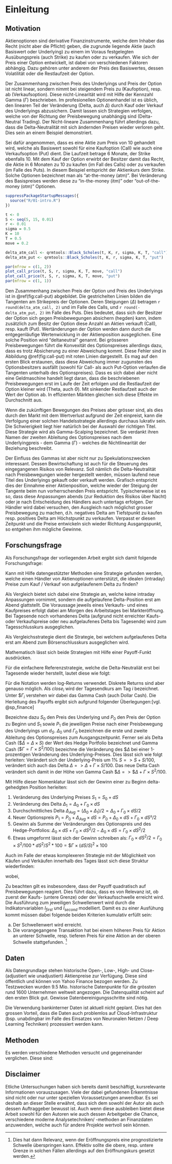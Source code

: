 # Einleitung {#intro}

## Motivation
Aktienoptionen sind derivative Finanzinstrumente, welche dem Inhaber das Recht (nicht aber die Pflicht) geben, die zugrunde liegende Aktie (auch Basiswert oder Underlying) zu einem im Voraus festgelegten Ausübungspreis (auch Strike) zu kaufen oder zu verkaufen. Wie sich der Preis einer Option entwickelt, ist dabei von verschiedenen Faktoren abhängig. Dazu gehören unter anderem der Preis des Basiswertes, dessen Volatilität oder die Restlaufzeit der Option.

Der Zusammenhang zwischen Preis des Underlyings und Preis der Option ist nicht linear, sondern nimmt bei steigendem Preis zu (Kaufoption), resp. ab (Verkaufsoption). Diese nicht-Linearität wird mit Hilfe der Kennzahl Gamma ($\Gamma$) beschrieben. Im profesionellen Optionenhandel ist es üblich, den linearen Teil der Veränderung (Delta, auch $\Delta$) durch Kauf oder Verkauf des Underlyings abzusichern. Damit lassen sich Strategien verfolgen, welche von der Richtung der Preisbewegung unabhängig sind (Delta-Neutral Trading). Der Nicht-lineare Zusammenhang führt allerdings dazu, dass die Delta-Neutralität mit sich ändernden Preisen wieder verloren geht. Dies sein an einem Beispiel demonstriert. 


Sei dafür angenommen, dass es eine Aktie zum Preis von 10 gehandelt wird, welche als Basiswert sowohl für eine Kaufoption (Call) wie auch eine Verkaufsoption (Put) dient. Die Laufzeit betrage 6 Monate, der Strike ebenfalls 10. Mit dem Kauf der Option erwirbt der Besitzer damit das Recht, die Aktie in 6 Monaten zu 10 zu kaufen (im Fall des Calls) oder zu verkaufen (im Falle des Puts). In diesem Beispiel entspricht der Aktienkurs dem Strike. Solche Optionen bezeichnet man als "at-the-money (atm)". Bei Veränderung des Basispreises werden diese zu "in-the-money (itm)" oder "out-of-the-money (otm)" Optionen.


``` r
suppressPackageStartupMessages({
  source("R/01-intro.R")
})
```

```r
t <- 0
S <- seq(5, 15, 0.01)
r <- 0.01
sigma = 0.5
K = 10
T = 0.5
move = 0.2

delta_atm_call <- qrmtools::Black_Scholes(t, K, r, sigma, K, T, "call")
delta_atm_put <- qrmtools::Black_Scholes(t, K, r, sigma, K, T, "put")

par(mfrow = c(1, 2))
plot_call_price(t, S, r, sigma, K, T, move, "call")
plot_call_price(t, S, r, sigma, K, T, move, "put")
par(mfrow = c(1, 1))
```

Den Zusammenhang zwischen Preis der Option und Preis des Underlyings ist in \@ref(fig:call-put) abgebildet. Die gestrichelten Linien bilden die Tangenten am  Strikepreis der Optionen. Deren Steigungen ($\Delta$) betragen `r round(delta_atm_call, 2)` und im Falle des Calls, und `r round(-delta_atm_put, 2)` im Falle des Puts. Dies bedeutet, dass sich der Besitzer der Option sich gegen Preisbewegungen absichern (hegden) kann, indem zusätzlich zum Besitz der Option diese Anzahl an Aktien verkauft (Call), resp. kauft (Put). Wertänderungen der Option werden dann durch die entgegenläufige Wertenwicklung in der Aktienposition ausgeglichen. Eine solche Position wird "deltaneutral" genannt. Bei grösseren Preisbewegungen führt die Konvexität des Optionspreises allerdings dazu, dass es trotz Absicherung zu einer Abweichung kommt. Diese Fehler sind in Abbildung \@ref(fig:call-put) mit roten Linien dargestellt. Es mag auf den ersten Blick erstaunen, dass diese Abweichung immer zugunsten des Optionsbesitzers ausfällt (sowohl für Call- als auch Put-Option verlaufen die Tangenten unterhalb des Optionspreises). Dass es sich dabei aber nicht eine Geldmaschine handelt liegt daran, dass die beschriebenen Preisbewegungen erst im Laufe der Zeit erfolgen und die Restlaufzeit der Option kleiner wird (Theta, auch $\Theta$). Mit sinkender Restlaufzeit auch der Wert der Option ab. In effizienten Märkten gleichen sich diese Effekte im Durchschnitt aus.

Wenn die zukünftigen Bewegungen des Preises aber grösser sind, als dies durch den Markt mit dem Wertverlust aufgrund der Zeit einpreist, kann die Verfolgung einer solchen Handelsstrategie allerdings durchaus lukrativ sein. Die Schwierigkeit liegt hier natürlich bei der Auswahl der richtigen Titel. Diese Strategie wird als Gamma-Scalping bezeichnet. Sie verdankt ihren Namen der zweiten Ableitung des Optionspreises nach dem Underlyingpreis - dem Gamma ($\Gamma$) - welches die Nichtlinearität der Beziehung beschreibt.

Der Einfluss des Gammas ist aber nicht nur zu Spekulationszwecken interessant. Dessen Bewirtschaftung ist auch für die Steuerung des eingegangenen Risikos von Relevanz. Soll nämlich die Delta-Neutralität nach Preisbewegungen wieder hergestellt werden, müssen laufend neue Titel des Underlyings gekauft oder verkauft werden. Grafisch entspricht dies der Einnahme einer Aktienposition, welche wieder der Steigung der Tangente beim nun vorherrschenden Preis entspricht. Typischerweise ist es so, dass diese Anpassungen abends (zur Reduktion des Risikos über Nacht) oder je nach Entscheidung des Händlers auch untertags erfolgen. Der Händler wird dabei versuchen, den Ausgleich nach möglichst grosser Preisbewegung zu machen, d.h. negatives Delta am Tiefstpunkt zu kaufen resp. positives Delta am Höchstpunkt zu verkaufen. Verpasst er diesen Zeitpunkt und die Preise entwickeln sich wieder Richtung Ausgangspunkt, so entgehen ihm mögliche Gewinne.


## Forschungsfrage
Als Forschungsfrage der vorliegenden Arbeit ergibt sich damit folgende Forschungsfrage:

Kann mit Hilfe datengestützter Methoden eine Strategie gefunden werden, welche einen Händler von Aktienoptionen unterstützt, die idealen (intraday) Preise zum Kauf / Verkauf von aufgelaufenem Delta zu finden? 

Als Vergleich bietet sich dabei eine Strategie an, welche keine intraday Anpassungen vornimmt, sondern die aufgelaufene Delta-Position erst am Abend glattstellt. Die Voraussage jeweils eines Verkaufs- und eines Kaufpreises erfolgt dabei am Morgen des Arbeitstages bei Markteröffnung. Bei Tagesende noch vorhandenes Delta (aufgrund nicht erreichter Kaufs- oder Verkaufspreise oder neu aufgelaufenes Delta bis Tagesende) wird zum Tagesschlusskurs ausgeglichen.

Als Vergleichsstrategie dient die Strategie, bei welchem aufgelaufenes Delta erst am Abend zum Börsenschlusskurs ausgeglichen wird.

Mathematisch lässt sich beide Strategien mit Hilfe einer Payoff-Funkt ausdrücken.


Für die einfachere Referenzstrategie, welche die Delta-Neutraliät erst bei Tagesende wieder herstellt, lautet diese wie folgt:

\begin{equation}
\begin{aligned}
Payoff ={} & \frac{1}{2}  \times 100 \times \$\Gamma_{close_{t-1}}  \times \ln{\left(\frac{close_t}{close_{t-1}}\right)}^2
\end{aligned}
\end{equation}

Für die Notation werden log-Returns verwendet. Diskrete Returns sind aber genauso möglich. Als $close_i$ wird der Tagesendkurs am Tag $i$ bezeichnet. Unter  $\$\Gamma_i$ verstehen wir dabei das Gamma Cash (auch Dollar Cash). Die Herleitung des Payoffs ergibt sich aufgrund folgender Überlegungen:[vgl. @sp_finance]

Bezeichne dazu $S_0$ den Preis des Underlying und $P_0$ den Preis der Option zu Beginn und $S_1$ sowie $P_1$ die jeweiligen Preise nach einer Preisbewegung des Underlyings um $d_S$. $\Delta_0$ und $\Gamma_0$ bezeichnen die erste und zweite Ableitung des Optionspreises zum Ausgangszeitpunkt. Ferner sei als Delta Cash ($\$\Delta = \Delta \times S$) der Wert des Hedge Portfolio bezeichnet und Gamma Cash ($\$\Gamma = \Gamma \times S^2/100$) bezeichne die Veränderung des $\$\Delta$ bei einer 1-prozentigen Veränderung des Underlying-Preises. Dies lässt sich wie folgt herleiten: Verändert sich der Underlying-Preis um 1% $S => S + S / 100$, verändert sich auch das Delta $\Delta => \Delta + \Gamma \times S/100$. Das neue Delta Cash verändert sich damit in der Höhe von Gamma Cash $\$\Delta => \$\Delta + \Gamma \times S^2/100$.

Mit Hilfe dieser Nomenklatur lässt sich der Gewinn einer zu Beginn delta-gehedgten Position herleiten: 

1. Veränderung des Underlying Preises $S_1 = S_0 + dS$
1. Veränderung des Delta $\Delta_1 = \Delta_0 + \Gamma_0 \times dS$
1. Durchschnittliches Delta $\Delta_{Avg} = (\Delta_0 + \Delta_1) / 2 = \Delta_0 + \Gamma_0 \times dS / 2$
1. Neuer Optionspreis $P_1 = P_0 + \Delta_{Avg} \times dS = P_0 + \Delta_0 \times dS + \Gamma_0 \times dS² / 2$ 
1. Gewinn als Summe der Veränderungen des Optionspreis und des Hedge-Portfolios: $\Delta_0 \times dS + \Gamma_0 \times dS^2 / 2 - \Delta_0 \times dS = \Gamma_0 \times dS^2 / 2$
1. Etwas umgeformt lässt sich der Gewinn schreiben als: $\Gamma_0 \times dS^2 / 2 = \Gamma_0 \times S^2 /100 * dS^2 / S^2 * 100 = \$\Gamma \times (dS/S)^2 \times 100$ 


Auch im Falle der etwas komplexeren Strategie mit der Möglichkeit von Käufen und Verkäufen innerhalb des Tages lässt sich diese Struktur wiederfinden:

\begin{eqnarray}
{Payoff} & = & \frac{1}{2} \times 100 \times \$\Gamma_{close_{t-1}} \times \ln{\left(\frac{first}{close_{t-1}}\right)}^2  \times I_{first} \times (1 - I_{second}) \ +\\
&  & \frac{1}{2} \times 100 \times \$\Gamma_{first} \times \ln{\left(\frac{close_t}{first}\right)}^2  \times I_{first} \times (1 - I_{second}) \ +\\
&  & \frac{1}{2} \times 100 \times \$\Gamma_{close_{t-1}} \times \ln{\left(\frac{second}{close_{t-1}}\right)}^2  \times I_{second} \times (1 - I_{first}) \ +\\
&  & \frac{1}{2} \times 100 \times \$\Gamma_{second} \times \ln{\left(\frac{close_t}{second}\right)}^2  \times I_{second} \times (1 - I_{first}) \ +\\
&  & \frac{1}{2} \times 100 \times \$\Gamma_{close_{t-1}} \times \ln{\left(\frac{first}{close_{t-1}}\right)}^2  \times I_{second} \times I_{first} \ +\\
&  & \frac{1}{2} \times 100 \times \$\Gamma_{first} \times \ln{\left(\frac{second}{first}\right)}^2  \times I_{first} \times I_{second} \ +\\
&  & \frac{1}{2} \times 100 \times \$\Gamma_{second} \times \ln{\left(\frac{close_t}{second}\right)}^2  \times I_{second} \times I_{first} \ +\\
&  & \frac{1}{2} \times 100 \times \$\Gamma_{close_{t-1}} \times \ln{\left(\frac{close_t}{close_{t_1}}\right)}^2  \times (1 - I_{first}) \times (1 - I_{second})
(\#eq:payoff)
\end{eqnarray}

wobei, 

\begin{equation}
\$\Gamma_i = \Gamma \times S_i^2 / 100
(\#eq:gammacash)
\end{equation}

Zu beachten gilt es insbesondere, dass der Payoff quadratisch auf Preisbewegungen reagiert. Dies führt dazu, dass es von Relevanz ist, ob zuerst der Kaufs- (untere Grenze) oder der Verkaufsschwelle erreicht wird. Die Ausführung zum jeweiligen Schwellenwert wird durch die Indikatorvariablen $I_{first}$ und $I_{second}$ modelliert. Damit es zu einer Ausfühung kommt müssen dabei folgende beiden Kriterien kumulativ erfüllt sein:

a) Der Schwellenwert wird erreicht.
b) Die vorangegangene Transaktion hat bei einem höheren Preis für Aktion an unterer Schwelle, resp. tieferen Preis für eine Aktion an der oberen Schwelle stattgefunden. ^[Dies hat dann Relevanz, wenn der Eröffnungspreis eine prognostizierte Schwelle überspringen kann. Effektiv sollte die obere, resp. untere Grenze in solchen Fällen allerdings auf den Eröffnungskurs gesetzt werden.]

<!-- Können die Verteilungen des Kurses im Laufe des Tages prognostiziert werden, so könnten diejenigen Kauf- und Verkaufpreise gewählt werden, welche unter Berücksichtigung dessen Eintretenswahrscheinlichkeit die höchsten Gewinne ermöglicht. Dies soll in der vorliegenden Arbeit mit Hilfe von Machine Learning Algorithmen untersucht werden. -->


## Daten
Als Datengrundlage stehen historische Open-, Low-, High- und Close- (adjustiert wie unadjustiert) Aktienpreise zur Verfügung. Diese sind öffentlich und können von Yahoo Finance bezogen werden. Zu Testzwecken wurden 9.5 Mio. historische Datenpunkte für die grössten rund 1600 Unternehmen weltweit angezogen. Die Datenqualität scheint auf den ersten Blick gut. Gewisse Datenbereinigungsschritte sind nötig. 

Die Verwendung bankinterner Daten ist aktuell nicht geplant. Dies hat den grossen Vorteil, dass die Daten auch problemlos auf Cloud-Infrastruktur (bsp. unabdingbar im Falle des Einsatzes von Neuronalen Netzen / Deep Learning Techniken) prozessiert werden kann. 

## Methoden
Es werden verschiedene Methoden versucht und gegeneinander verglichen. Diese sind: 

<!-- Anbei aber eine Sammlung von denkbaren Ansätzen: -->

<!-- * Clusteranalysen mit Hilfe diverser Disanzmasse (Manhattan Distance, Cosine Similarity): Lassen sich um den aktuellen Kursverlauf in Verbindung zur Vergangenheit (des aktuellen oder anderer Titel) bringen und darüber allfällige Rückschlüsse auf die Zukunft zu machen. -->
<!-- * k-means: Lassen sich in der Historie ähnliche / sich wiederholende Patterns von Kursverläufen / -verteilungen finden, welche Rückschlüsse auf die Zukunft ermöglichen? -->
<!-- * Welche Aussagen können "klassische" autoregressive statistische Modelle (G)ARCH machen? -->
<!-- * Können Neuronale Netze (z.B. LSTM) chartistische Muster erkennen? -->
<!-- * Deep Learing Methoden: Können anhand visualisierter Kursverläufe / -verteilungen Muster erkennen/gelernt werden? -->
<!-- * Weitere zusammen mit dem Betreuer festgelegte Methoden -->


## Disclaimer
Etliche Untersuchungen haben sich bereits damit beschäftigt, kursrelevante Informationen vorauszusagen. Viele der dabei gefundenen Erkenntnisse sind nicht oder nur unter speziellen Voraussetzungen anwendbar. Es sei deshalb an dieser Stelle erwähnt, dass sich dem sowohl der Autor als auch dessen Auftraggeber bewusst ist. Auch wenn diese ausbleiben bietet diese Arbeit sowohl für den Autoren wie auch dessen Arbeitgeber die Chance, verschiedene moderne Analysetechniken/ -methoden an Finanzdaten anzuwenden, welche auch für andere Projekte wertvoll sein können.




